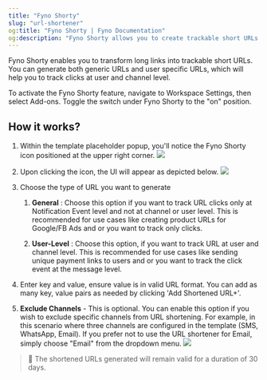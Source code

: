 ```yaml
---
title: "Fyno Shorty"
slug: "url-shortener"
og:title: "Fyno Shorty | Fyno Documentation"
og:description: "Fyno Shorty allows you to create trackable short URLs for both generic and user-specific purposes, and you can activate this feature in Workspace Settings under Add-ons. The generated shortened URLs will be valid for 30 days."
---
```


Fyno Shorty enables you to transform long links into trackable short URLs. You can generate both generic URLs and user specific URLs, which will help you to track clicks at user and channel level.

To activate the Fyno Shorty feature, navigate to Workspace Settings, then select Add-ons. Toggle the switch under Fyno Shorty to the "on" position.

## How it works?

1. Within the template placeholder popup, you'll notice the Fyno Shorty icon positioned at the upper right corner.
   ![](/images/fyno_shorty_1.png)

2. Upon clicking the icon, the UI will appear as depicted below.
   ![](/images/fyno_shorty_2.png)

3. Choose the type of URL you want to generate

    1. **General** : Choose this option if you want to track URL clicks only at Notification Event level and not at channel or user level. This is recommended for use cases like creating product URLs for Google/FB Ads and or you want to track only clicks.

    2. **User-Level** : Choose this option, if you want to track URL at user and channel level. This is recommended for use cases like sending unique payment links to users and or you want to track the click event at the message level.

4. Enter key and value, ensure value is in valid URL format. You can add as many key, value pairs as needed by clicking 'Add Shortened URL+'.

5. **Exclude Channels** - This is optional. You can enable this option if you wish to exclude specific channels from URL shortening. For example, in this scenario where three channels are configured in the template (SMS, WhatsApp, Email). If you prefer not to use the URL shortener for Email, simply choose "Email" from the dropdown menu.
   ![](/images/fyno_shorty_3.png)

> 📘 The shortened URLs generated will remain valid for a duration of 30 days.
